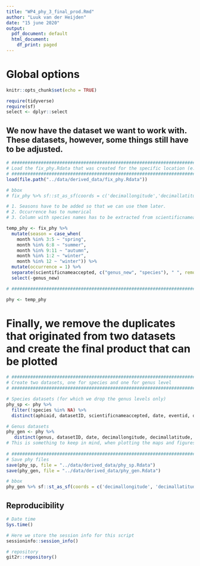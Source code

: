 ```yaml
---
title: "WP4_phy_3_final_prod.Rmd"
author: "Luuk van der Heijden"
date: "15 june 2020"
output:
  pdf_document: default
  html_document:
    df_print: paged
---
```


# Global options

```r

knitr::opts_chunk$set(echo = TRUE)

require(tidyverse)
require(sf)
select <- dplyr::select
```

## We now have the dataset we want to work with. These datasets, however, some things still have to be adjusted. 

```r

# #############################################################################
# Load the fix_phy.Rdata that was created for the specific location (e.g. NorthSea)
# #############################################################################
load(file.path("../data/derived_data/fix_phy.Rdata"))

# bbox
# fix_phy %>% sf::st_as_sf(coords = c('decimallongitude','decimallatitude'), crs = 4326) %>% sf::st_bbox()

# 1. Seasons have to be added so that we can use them later. 
# 2. Occurrence has to numerical
# 3. Column with species names has to be extracted from scientificnameaccepted

temp_phy <- fix_phy %>%
  mutate(season = case_when(
    month %in% 3:5 ~ "spring",
    month %in% 6:8 ~ "summer",
    month %in% 9:11 ~ "autumn",
    month %in% 1:2 ~ "winter",
    month %in% 12 ~ "winter")) %>%                                                        # 1. Seasons were added
  mutate(occurrence = 1) %>%                                                              # 2. Occurrence added
  separate(scientificnameaccepted, c("genus_new", "species"), " ", remove = FALSE) %>%    # 3. Species name added
  select(-genus_new)

# #############################################################################

phy <- temp_phy 

```

# Finally, we remove the duplicates that originated from two datasets and create the final product that can be plotted

```r

# #############################################################################
# Create two datasets, one for species and one for genus level
# #############################################################################

# Species datasets (for which we drop the genus levels only)
phy_sp <- phy %>%
  filter(!species %in% NA) %>%
  distinct(aphiaid, datasetID, scientificnameaccepted, date, eventid, decimallongitude, decimallatitude, year, season, occurrence, .keep_all = TRUE) 

# Genus datasets
phy_gen <- phy %>%
   distinct(genus, datasetID, date, decimallongitude, decimallatitude, .keep_all = TRUE) # Here we remove the duplicates that originated due to focussing on genera alone
# This is something to keep in mind, when plotting the maps and figures.
  
# #############################################################################
# Save phy files
save(phy_sp, file = "../data/derived_data/phy_sp.Rdata")
save(phy_gen, file = "../data/derived_data/phy_gen.Rdata")

# bbox
phy_gen %>% sf::st_as_sf(coords = c('decimallongitude', 'decimallatitude'), crs = 4326) %>% sf::st_transform(4326) %>% sf::st_bbox()


```

## Reproducibility

```r
# Date time
Sys.time()

# Here we store the session info for this script
sessioninfo::session_info()

# repository
git2r::repository()

```


